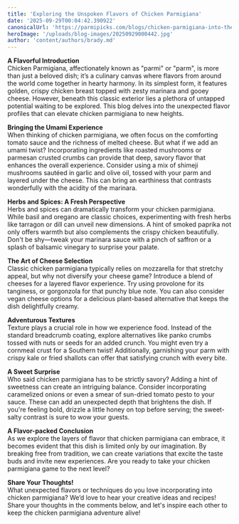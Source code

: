 ```yaml
---
title: 'Exploring the Unspoken Flavors of Chicken Parmigiana'
date: '2025-09-29T00:04:42.390922'
canonicalUrl: 'https://parmipicks.com/blogs/chicken-parmigiana-into-the-world-of-flavors'
heroImage: '/uploads/blog-images/20250929000442.jpg'
author: 'content/authors/brady.md'
---
```


**A Flavorful Introduction**  
Chicken Parmigiana, affectionately known as "parmi" or "parm", is more than just a beloved dish; it’s a culinary canvas where flavors from around the world come together in hearty harmony. In its simplest form, it features golden, crispy chicken breast topped with zesty marinara and gooey cheese. However, beneath this classic exterior lies a plethora of untapped potential waiting to be explored. This blog delves into the unexpected flavor profiles that can elevate chicken parmigiana to new heights.  

**Bringing the Umami Experience**  
When thinking of chicken parmigiana, we often focus on the comforting tomato sauce and the richness of melted cheese. But what if we add an umami twist? Incorporating ingredients like roasted mushrooms or parmesan crusted crumbs can provide that deep, savory flavor that enhances the overall experience. Consider using a mix of shimeji mushrooms sautéed in garlic and olive oil, tossed with your parm and layered under the cheese. This can bring an earthiness that contrasts wonderfully with the acidity of the marinara.  

**Herbs and Spices: A Fresh Perspective**  
Herbs and spices can dramatically transform your chicken parmigiana. While basil and oregano are classic choices, experimenting with fresh herbs like tarragon or dill can unveil new dimensions. A hint of smoked paprika not only offers warmth but also complements the crispy chicken beautifully. Don't be shy—tweak your marinara sauce with a pinch of saffron or a splash of balsamic vinegary to surprise your palate.  

**The Art of Cheese Selection**  
Classic chicken parmigiana typically relies on mozzarella for that stretchy appeal, but why not diversify your cheese game? Introduce a blend of cheeses for a layered flavor experience. Try using provolone for its tanginess, or gorgonzola for that punchy blue note. You can also consider vegan cheese options for a delicious plant-based alternative that keeps the dish delightfully creamy.  

**Adventurous Textures**  
Texture plays a crucial role in how we experience food. Instead of the standard breadcrumb coating, explore alternatives like panko crumbs tossed with nuts or seeds for an added crunch. You might even try a cornmeal crust for a Southern twist! Additionally, garnishing your parm with crispy kale or fried shallots can offer that satisfying crunch with every bite.  

**A Sweet Surprise**  
Who said chicken parmigiana has to be strictly savory? Adding a hint of sweetness can create an intriguing balance. Consider incorporating caramelized onions or even a smear of sun-dried tomato pesto to your sauce. These can add an unexpected depth that brightens the dish. If you're feeling bold, drizzle a little honey on top before serving; the sweet-salty contrast is sure to wow your guests.  

**A Flavor-packed Conclusion**  
As we explore the layers of flavor that chicken parmigiana can embrace, it becomes evident that this dish is limited only by our imagination. By breaking free from tradition, we can create variations that excite the taste buds and invite new experiences. Are you ready to take your chicken parmigiana game to the next level?  

**Share Your Thoughts!**  
What unexpected flavors or techniques do you love incorporating into chicken parmigiana? We’d love to hear your creative ideas and recipes! Share your thoughts in the comments below, and let's inspire each other to keep the chicken parmigiana adventure alive!
